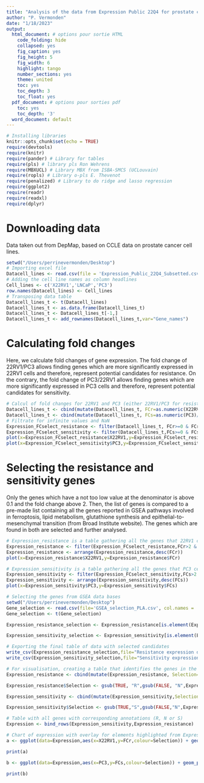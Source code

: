 ```yaml
---
title: "Analysis of the data from Expression Public 22Q4 for prostate cancer cell lines"
author: "P. Vermonden"
date: "1/18/2023"
output:
  html_document: # options pour sortie HTML
    code_folding: hide  
    collapsed: yes  
    fig_caption: yes 
    fig_height: 5 
    fig_width: 6
    highlight: tango
    number_sections: yes
    theme: united
    toc: yes
    toc_depth: 3
    toc_float: yes
  pdf_document: # options pour sorties pdf
    toc: yes
    toc_depth: '3'
  word_document: default
---
```


```r
# Installing libraries 
knitr::opts_chunk$set(echo = TRUE)
require(devtools)
require(knitr) 
require(pander) # Library for tables
require(pls) # library pls Ron Wehrens
require(MBXUCL) # Library MBX from ISBA-SMCS (UCLouvain)
require(ropls) # Library o-pls E. Thevenot
require(penalized) # Library to do ridge and lasso regression 
require(ggplot2)
require(readr)
require(readxl)
require(dplyr)
```

# Downloading data 
Data taken out from DepMap, based on CCLE data on prostate cancer cell lines. 

```r
setwd("/Users/perrinevermonden/Desktop")
# Importing excel file
Datacell_lines <- read.csv(file = 'Expression_Public_22Q4_Subsetted.csv')
# Adding the cell line names as column headlines
Cell_lines <- c('X22RV1','LNCaP','PC3')
row.names(Datacell_lines) <- Cell_lines
# Transposing data table
Datacell_lines_t <- t(Datacell_lines)
Datacell_lines_t <- as.data.frame(Datacell_lines_t)
Datacell_lines_t <- Datacell_lines_t[-1,]
Datacell_lines_t <- add_rownames(Datacell_lines_t,var="Gene_names")
```

# Calculating fold changes

Here, we calculate fold changes of gene expression. The fold change of 22RV1/PC3 allows finding genes which are more significantly expressed in 22RV1 cells and therefore, represent potential candidates for resistance. On the contrary, the fold change of PC3/22RV1 allows finding genes which are more significantly expressed in PC3 cells and therefore, represent potential candidates for sensitivity. 

```r
# Calcul of fold changes for 22RV1 and PC3 (either 22RV1/PC3 for resistance genes or PC3/22RV1 for sensitivity genes)
Datacell_lines_t <- cbind(mutate(Datacell_lines_t, FCr=as.numeric(X22RV1)/as.numeric(PC3)))
Datacell_lines_t <- cbind(mutate(Datacell_lines_t, FCs=as.numeric(PC3)/as.numeric(X22RV1)))
# Filtrate for infinite values and NaN
Expression_FCselect_resistance <- filter(Datacell_lines_t, FCr>=0 & FCr<50)
Expression_FCselect_sensitivity <- filter(Datacell_lines_t,FCs>=0 & FCs<50)
plot(x=Expression_FCselect_resistance$X22RV1,y=Expression_FCselect_resistance$FCr)
plot(x=Expression_FCselect_sensitivity$PC3,y=Expression_FCselect_sensitivity$FCs)

```

# Selecting the resistance and sensitivity genes
Only the genes which have a not too low value at the denominator is above 0.1 and the fold change above 2. Then, the list of genes is compared to a pre-made list containing all the genes reported in GSEA pathways involved in ferroptosis, lipid metabolism, glutathione synthesis and epithelial-to-mesenchymal transition (from Broad Institute website). The genes which are found in both are selected and further analysed. 

```r
# Expression_resistance is a table gathering all the genes that 22RV1 cells express at higher levels than PC3 cells, potentially involved in cell resistance 
Expression_resistance <- filter(Expression_FCselect_resistance,FCr>2 & PC3>0.1)
Expression_resistance <- arrange(Expression_resistance,desc(FCr))
plot(x=Expression_resistance$X22RV1,y=Expression_resistance$FCr)

# Expression_sensitivity is a table gathering all the genes that PC3 cells express at higher levels than 22RV1 cells, potentially involved in cell sensitivity
Expression_sensitivity <- filter(Expression_FCselect_sensitivity,FCs>2 & X22RV1>0.1)
Expression_sensitivity <- arrange(Expression_sensitivity,desc(FCs))
plot(x=Expression_sensitivity$PC3,y=Expression_sensitivity$FCs)

# Selecting the genes from GSEA data bases 
setwd("/Users/perrinevermonden/Desktop")
Gene_selection <- read.csv(file='GSEA_selection_PLA.csv', col.names = 'Gene_names')
Gene_selection <- t(Gene_selection)

Expression_resistance_selection <- Expression_resistance[is.element(Expression_resistance$Gene_names,Gene_selection),]

Expression_sensitivity_selection <- Expression_sensitivity[is.element(Expression_sensitivity$Gene_names,Gene_selection),]

# Exporting the final table of data with selected candidates 
write_csv(Expression_resistance_selection,file="Resistance expression data on 22RV1 and PC3 cells based on GSEA selection")
write_csv(Expression_sensitivity_selection,file="Sensitivity expression data on 22RV1 and PC3 cells based on GSEA selection")
```

```r
# For visualisation, creating a table that identifies the genes in the list as either resistance (R), sensitivity (S) or neutral (N)
Expression_resistance <- cbind(mutate(Expression_resistance, Selection=is.element(Expression_resistance$Gene_names,Gene_selection)))

Expression_resistance$Selection <- gsub(TRUE, "R",gsub(FALSE, "N",Expression_resistance$Selection))

Expression_sensitivity <- cbind(mutate(Expression_sensitivity,Selection=is.element(Expression_sensitivity$Gene_names,Gene_selection)))

Expression_sensitivity$Selection <- gsub(TRUE,"S",gsub(FALSE,"N",Expression_sensitivity$Selection))

# Table with all genes with corresponding annotations (R, N or S)
Expression <- bind_rows(Expression_sensitivity,Expression_resistance)

# Chart of expression with overlay for elements highlighted from Expression_resistance_selection and Expression_sensitivity_selection in 22RV1 and PC3 cells 
a <- ggplot(data=Expression,aes(x=X22RV1,y=FCr,colour=Selection)) + geom_point() + scale_color_manual(values=c('#999999','#660000','006699')) + scale_size_manual(values=c(2,4,6))

print(a)

b <- ggplot(data=Expression,aes(x=PC3,y=FCs,colour=Selection)) + geom_point() + scale_color_manual(values=c('#999999','#660000','006699')) + scale_size_manual(values=c(2,4,6))

print(b)
```

